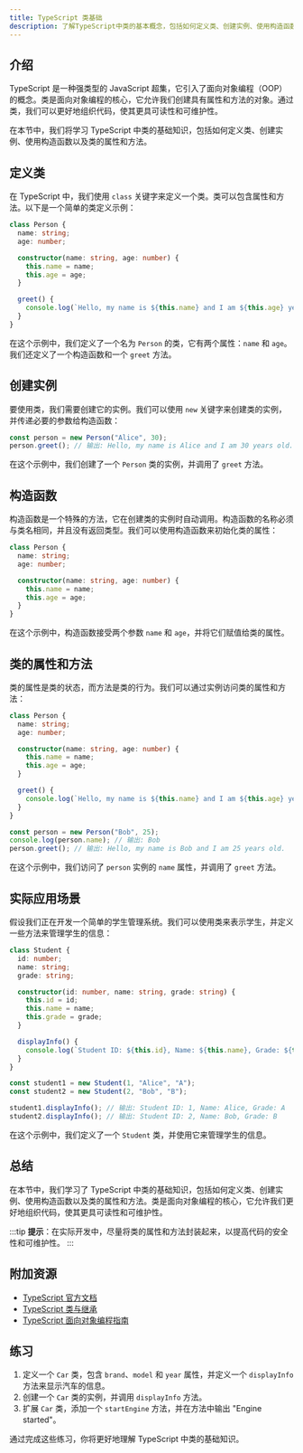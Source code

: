 ```yaml
---
title: TypeScript 类基础
description: 了解TypeScript中类的基本概念，包括如何定义类、创建实例、使用构造函数以及类的属性和方法。
---
```


## 介绍

TypeScript 是一种强类型的 JavaScript 超集，它引入了面向对象编程（OOP）的概念。类是面向对象编程的核心，它允许我们创建具有属性和方法的对象。通过类，我们可以更好地组织代码，使其更具可读性和可维护性。

在本节中，我们将学习 TypeScript 中类的基础知识，包括如何定义类、创建实例、使用构造函数以及类的属性和方法。

## 定义类

在 TypeScript 中，我们使用 `class` 关键字来定义一个类。类可以包含属性和方法。以下是一个简单的类定义示例：

```typescript
class Person {
  name: string;
  age: number;

  constructor(name: string, age: number) {
    this.name = name;
    this.age = age;
  }

  greet() {
    console.log(`Hello, my name is ${this.name} and I am ${this.age} years old.`);
  }
}
```

在这个示例中，我们定义了一个名为 `Person` 的类，它有两个属性：`name` 和 `age`。我们还定义了一个构造函数和一个 `greet` 方法。

## 创建实例

要使用类，我们需要创建它的实例。我们可以使用 `new` 关键字来创建类的实例，并传递必要的参数给构造函数：

```typescript
const person = new Person("Alice", 30);
person.greet(); // 输出: Hello, my name is Alice and I am 30 years old.
```

在这个示例中，我们创建了一个 `Person` 类的实例，并调用了 `greet` 方法。

## 构造函数

构造函数是一个特殊的方法，它在创建类的实例时自动调用。构造函数的名称必须与类名相同，并且没有返回类型。我们可以使用构造函数来初始化类的属性：

```typescript
class Person {
  name: string;
  age: number;

  constructor(name: string, age: number) {
    this.name = name;
    this.age = age;
  }
}
```

在这个示例中，构造函数接受两个参数 `name` 和 `age`，并将它们赋值给类的属性。

## 类的属性和方法

类的属性是类的状态，而方法是类的行为。我们可以通过实例访问类的属性和方法：

```typescript
class Person {
  name: string;
  age: number;

  constructor(name: string, age: number) {
    this.name = name;
    this.age = age;
  }

  greet() {
    console.log(`Hello, my name is ${this.name} and I am ${this.age} years old.`);
  }
}

const person = new Person("Bob", 25);
console.log(person.name); // 输出: Bob
person.greet(); // 输出: Hello, my name is Bob and I am 25 years old.
```

在这个示例中，我们访问了 `person` 实例的 `name` 属性，并调用了 `greet` 方法。

## 实际应用场景

假设我们正在开发一个简单的学生管理系统。我们可以使用类来表示学生，并定义一些方法来管理学生的信息：

```typescript
class Student {
  id: number;
  name: string;
  grade: string;

  constructor(id: number, name: string, grade: string) {
    this.id = id;
    this.name = name;
    this.grade = grade;
  }

  displayInfo() {
    console.log(`Student ID: ${this.id}, Name: ${this.name}, Grade: ${this.grade}`);
  }
}

const student1 = new Student(1, "Alice", "A");
const student2 = new Student(2, "Bob", "B");

student1.displayInfo(); // 输出: Student ID: 1, Name: Alice, Grade: A
student2.displayInfo(); // 输出: Student ID: 2, Name: Bob, Grade: B
```

在这个示例中，我们定义了一个 `Student` 类，并使用它来管理学生的信息。

## 总结

在本节中，我们学习了 TypeScript 中类的基础知识，包括如何定义类、创建实例、使用构造函数以及类的属性和方法。类是面向对象编程的核心，它允许我们更好地组织代码，使其更具可读性和可维护性。

:::tip
**提示**：在实际开发中，尽量将类的属性和方法封装起来，以提高代码的安全性和可维护性。
:::

## 附加资源

- [TypeScript 官方文档](https://www.typescriptlang.org/docs/)
- [TypeScript 类与继承](https://www.typescriptlang.org/docs/handbook/classes.html)
- [TypeScript 面向对象编程指南](https://www.typescriptlang.org/docs/handbook/typescript-in-5-minutes-oop.html)

## 练习

1. 定义一个 `Car` 类，包含 `brand`、`model` 和 `year` 属性，并定义一个 `displayInfo` 方法来显示汽车的信息。
2. 创建一个 `Car` 类的实例，并调用 `displayInfo` 方法。
3. 扩展 `Car` 类，添加一个 `startEngine` 方法，并在方法中输出 "Engine started"。

通过完成这些练习，你将更好地理解 TypeScript 中类的基础知识。